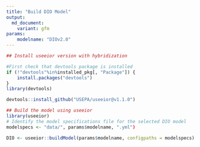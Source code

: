 ```yaml
---
title: "Build DIO Model"
output:
  md_document:
    variant: gfm
params:
    modelname: "DIOv2.0"
---
```



```r

## Install useeior version with hybridization

#First check that devtools package is installed
if (!"devtools"%in%installed_pkg[, "Package"]) {
    install.packages("devtools")
}
library(devtools)

devtools::install_github("USEPA/useeior@v1.1.0")

## Build the model using useeior
library(useeior)
# Identify the model specifications file for the selected DIO model
modelspecs <- "data/", params$modelname, ".yml")

DIO <- useeior::buildModel(params$modelname, configpaths = modelspecs)



```